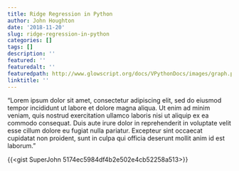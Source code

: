 ```yaml
---
title: Ridge Regression in Python
author: John Houghton
date: '2018-11-20'
slug: ridge-regression-in-python
categories: []
tags: []
description: ''
featured: ''
featuredalt: ''
featuredpath: http://www.glowscript.org/docs/VPythonDocs/images/graph.png
linktitle: ''
---
```


"Lorem ipsum dolor sit amet, consectetur adipiscing elit, sed do eiusmod tempor incididunt ut labore et dolore magna aliqua. Ut enim ad minim veniam, quis nostrud exercitation ullamco laboris nisi ut aliquip ex ea commodo consequat. Duis aute irure dolor in reprehenderit in voluptate velit esse cillum dolore eu fugiat nulla pariatur. Excepteur sint occaecat cupidatat non proident, sunt in culpa qui officia deserunt mollit anim id est laborum."

{{<gist SuperJohn 5174ec5984df4b2e502e4cb52258a513>}}